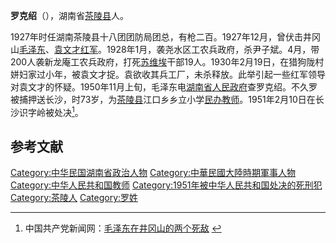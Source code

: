'''罗克绍'''（{{bd|1877年|12月|1951年|2月10日|catIdx=L}}），湖南省[[茶陵县|茶陵县]]人。

1927年时任湖南茶陵县十八团团防局团总，有枪二百。1927年12月，曾伏击井冈山[[毛泽东|毛泽东]]、[[袁文才|袁文才]][[中国工农红军|红军]]。1928年1月，袭尧水区工农兵政府，杀尹子斌。4月，带200人袭新龙庵工农兵政府，打死[[苏维埃|苏维埃]]干部19人。1930年2月19日，在猎狗陇村姘妇家过小年，被袁文才捉。袁欲收其兵工厂，未杀释放。此举引起一些红军领导对袁文才的怀疑。1950年11月上旬，毛泽东电[[湖南省人民政府|湖南省人民政府]]查罗克绍。不久罗被捕押送长沙，时73岁，为[[茶陵县|茶陵县]]江口乡乡立小学[[民办教师|民办教师]]。1951年2月10日在长沙识字岭被处决<ref>中国共产党新闻网：[http://dangshi.people.com.cn/GB/85038/9478652.html 毛泽东在井冈山的两个死敌] {{Wayback|url=http://dangshi.people.com.cn/GB/85038/9478652.html |date=20160304063316 }}</ref>。

==参考文献==

{{Reflist}}

[[Category:中华民国湖南省政治人物|Category:中华民国湖南省政治人物]]
[[Category:中華民國大陸時期軍事人物|Category:中華民國大陸時期軍事人物]]
[[Category:中华人民共和国教师|Category:中华人民共和国教师]]
[[Category:1951年被中华人民共和国处决的死刑犯|Category:1951年被中华人民共和国处决的死刑犯]]
[[Category:茶陵人|Category:茶陵人]]
[[Category:罗姓|Category:罗姓]]